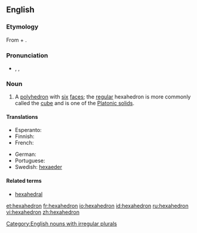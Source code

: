 {{wikipedia}}
==English==

===Etymology===
From {{etyl|grc}} {{term|ἕξ||six|sc=Polytonic|tr=hex|lang=grc}} + {{term|ἕδρα||seat, base|tr=hedra|lang=grc|sc=polytonic}}.

===Pronunciation===
* {{enPR|hĕksəhē'drən}}, {{IPA|/hɛksəˈhiːdrən/}}, {{SAMPA|/hEks.@."hi.dr@n/}}

===Noun===
{{en-noun|pl2=hexahedra}}

# {{geometry}} A [[polyhedron]] with [[six]] [[face]]s; the [[regular]] hexahedron is more commonly called the [[cube]] and is one of the [[Platonic solid]]s.

====Translations====
<!--Note: add translations for "hexahedron" here, not for "cube"-->
{{trans-top|polyhedron with six faces}}
* Esperanto: {{t|eo|sesedro|xs=Esperanto}}
* Finnish: {{t-|fi|heksaedri}}
* French: {{t+|fr|hexaèdre|m}}
{{trans-mid}}
* German: {{t+|de|Hexaeder|n}}
* Portuguese: {{t+|pt|hexaedro|m}}
* Swedish: [[hexaeder]] {{c}}
{{trans-bottom}}

====Related terms====
* [[hexahedral]]

[[Category:English nouns with irregular plurals]]

[[et:hexahedron]]
[[fr:hexahedron]]
[[io:hexahedron]]
[[id:hexahedron]]
[[ru:hexahedron]]
[[vi:hexahedron]]
[[zh:hexahedron]]